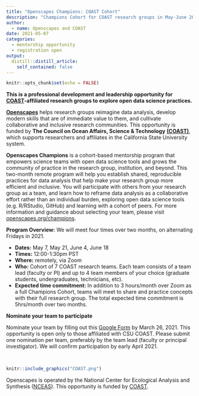 ```yaml
---
title: "Openscapes Champions: COAST Cohort"
description: "Champions Cohort for COAST research groups in May-June 2021"
author:
  - name: Openscapes and COAST
date: 2021-05-07
categories:
  - mentorship opportunity
  - registration open
output:
  distill::distill_article:
    self_contained: false
---
```


```r
knitr::opts_chunk$set(echo = FALSE)
```

**This is a professional development and leadership opportunity for [COAST](https://www2.calstate.edu/impact-of-the-csu/research/coast)-affiliated research groups to explore open data science practices.**

[**Openscapes**](https://openscapes.org) helps research groups reimagine data analysis, develop modern skills that are of immediate value to them, and cultivate collaborative and inclusive research communities. This opportunity is funded by **The Council on Ocean Affairs, Science & Technology** [**(COAST)**](https://www2.calstate.edu/impact-of-the-csu/research/coast), which supports researchers and affiliates in the California State University system. 

**Openscapes Champions** is a cohort-based mentorship program that empowers science teams with open data science tools and grows the community of practice in the research group, institution, and beyond. This two-month remote program will help you establish shared, reproducible practices for data analysis that help make your research group more efficient and inclusive. You will participate with others from your research group as a team, and learn how to reframe data analysis as a collaborative effort rather than an individual burden, exploring open data science tools (e.g. R/RStudio, GitHub) and learning with a cohort of peers. For more information and guidance about selecting your team, please visit [openscapes.org/champions](https://www.openscapes.org/champions/).

**Program Overview:** We will meet four times over two months, on alternating Fridays in 2021.

- **Dates:** May 7, May 21, June 4, June 18
- **Times:** 12:00-1:30pm PST 
- **Where:** remotely, via Zoom
- **Who:** Cohort of 7 COAST research teams. Each team consists of a team lead (faculty or PI) and up to 4 team members of your choice (graduate students, undergraduates, technicians, etc). 
- **Expected time commitment:** In addition to 3 hours/month over Zoom as a full Champions Cohort, teams will meet to share and practice concepts with their full research group. The total expected time commitment is 5hrs/month over two months.

**Nominate your team to participate**

Nominate your team by filling out this [Google Form](https://docs.google.com/forms/d/e/1FAIpQLSc7dY2GXvaV_dCmwMJte2uRTxT17GvaGB63k8I2J98IZ-fHQQ/viewform?usp=sf_link) by March 26, 2021. This opportunity is open only to those affiliated with CSU COAST. Please submit one nomination per team, preferably by the team lead (faculty or principal investigator). We will confirm participation by early April 2021. 


<br> 

```r
knitr::include_graphics("COAST.png")  
```
Openscapes is operated by the National Center for Ecological Analysis and Synthesis ([NCEAS](https://nceas.ucsb.edu)). This opportunity is funded by [COAST](https://www2.calstate.edu/impact-of-the-csu/research/coast). 
<br> 
